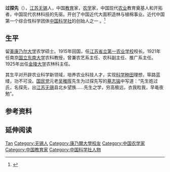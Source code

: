 {{not|过益先}}
{{Infobox Officeholder
| 姓名     = 過探先
| 圖像     = File:過探先.jpg
| 圖像大小 = 200px
| 圖像說明 =  
| 字       = 
| 號       = 
| 別名     = 
| 出生名   = 
| 出生日期 = ？年？月？日
| 出生地點 = 
| 逝世日期 = ？年？月？日 
| 逝世地點 = 
| 死因     = 
| 墓地     = 
| 墓地座標 = 
| 籍貫     = 
| 政黨     = 
| 其他政黨 = 
| parents    = 
| 伴侶     = 
| relatives  =  
| children  =  
| 母校     = 
| 著作     = 
| 簽名     = 
| 腳註     = 
| past     = 
}}
'''过探先'''（{{bd|1886年||1929年|3月23日|catIdx=G过}}），[[江苏|江苏]][[无锡|无锡]]人，中国[[教育|教育]]家，[[农学|农学]]家，中国现代[[农业|农业]]教育奠基人和开拓者，中国现代农林科技的先驱。开创了中国近代大面积造林与植棉事业。近代中国第一个综合性科学团体[[中国科学社|中国科学社]]的创始人之一 。<ref>{{Cite web |url=http://www.agri-history.net/agriculturists/guotanxian.htm |title=过探先（1886—1929） |access-date=2008-07-26 |archive-url=https://web.archive.org/web/20080907102315/http://agri-history.net/agriculturists/guotanxian.htm |archive-date=2008-09-07 |dead-url=yes }}</ref>

== 生平 ==
留[[美国|美]][[康乃尔大学|康乃尔大学]]农学硕士。1915年回国，任[[江苏省立第一农业学校|江苏省立第一农业学校]]校长。1921年任南京[[国立东南大学|国立东南大学]]农科教授，曾兼农艺系主任、农科副主任、推广系主任。1925年出任[[金陵大学|金陵大学]]农林科主任。

其生平对开辟农业科学新领域，培养农业科技人才，实现[[科学种田|科学种田]]理想，筚路蓝缕，功不可没。[[国民党|国民党]]元老[[吴稚晖|吴稚晖]]先生为过探先写的[[墓志铭|墓志铭]]中写道：“先生姓过氏，名探先，出[[江苏|江苏]][[无锡|无锡]]县北乡望族……先生之学，穷高极远，衣我粒我，早黾夜勉”。

== 参考资料 ==
{{reflist}}

== 延伸阅读 ==
{{Wikisource further reading}}

{{China-scientist-stub}}
{{start box}}
{{s-before|[[包文|包文]]<br><small>（金陵大学校长）</small>}}
{{s-title|[[金陵大学|金陵大学]]校委会主席|1927年}}
{{s-after|[[陈裕光|陈裕光]]<br><small>（金陵大学校长）</small>}}
{{end box}}

{{中国科学社创办人}}
{{金陵大学|校长}}
{{Authority control}}
{{DEFAULTSORT:Guo过}}
[[Category:过姓|Tan]]
[[Category:无锡人|Category:无锡人]]
[[Category:康乃爾大學校友|Category:康乃爾大學校友]]
[[Category:中国农学家|Category:中国农学家]]
[[Category:中国教育家|Category:中国教育家]]
[[Category:中国科学社人物|Category:中国科学社人物]]